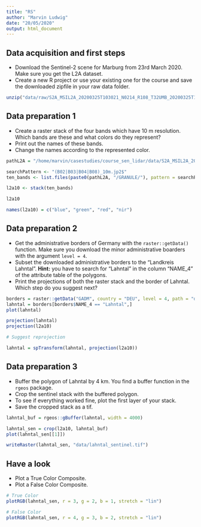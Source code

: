 ```yaml
---
title: "RS"
author: "Marvin Ludwig"
date: "20/05/2020"
output: html_document
---
```


## Data acquisition and first steps

* Download the Sentinel-2 scene for Marburg from 23rd March 2020. Make sure you get the L2A dataset.
* Create a new R project or use your existing one for the course and save the downloaded zipfile in your raw data folder.

```r
unzip("data/raw/S2A_MSIL2A_20200325T103021_N0214_R108_T32UMB_20200325T144818.zip", overwrite = FALSE, exdir = "data/")
```




## Data preparation 1

* Create a raster stack of the four bands which have 10 m resolution. Which bands are these and what colors do they represent?
* Print out the names of these bands.
* Change the names according to the represented color.


```r

pathL2A = "/home/marvin/casestudies/course_sen_lidar/data/S2A_MSIL2A_20200325T103021_N0214_R108_T32UMB_20200325T144818.SAFE/"

searchPattern <- "(B02|B03|B04|B08)_10m.jp2$"
ten_bands <- list.files(paste0(pathL2A, "/GRANULE/"), pattern = searchPattern, full.names = TRUE, recursive = TRUE)

l2a10 <- stack(ten_bands)

l2a10

names(l2a10) = c("blue", "green", "red", "nir")


```




## Data preparation 2

* Get the administrative borders of Germany with the `raster::getData()` function. Make sure you download the minor administrative boarders with the argument `level = 4`.
* Subset the downloaded administrative borders to the "Landkreis Lahntal". **Hint:** you have to search for "Lahntal" in the column "NAME_4" of the attribute table of the polygons.
* Print the projections of both the raster stack and the border of Lahntal. Which step do you suggest next?

```r
borders = raster::getData("GADM", country = "DEU", level = 4, path = "data/raw")
lahntal = borders[borders$NAME_4 == "Lahntal",]
plot(lahntal)

projection(lahntal)
projection(l2a10)

# Suggest reprojection

lahntal = spTransform(lahntal, projection(l2a10))

```





## Data preparation 3

* Buffer the polygon of Lahntal by 4 km. You find a buffer function in the `rgeos` package.
* Crop the sentinel stack with the buffered polygon.
* To see if everything worked fine, plot the first layer of your stack.
* Save the cropped stack as a tif.

```r
lahntal_buf = rgeos::gBuffer(lahntal, width = 4000)

lahntal_sen = crop(l2a10, lahntal_buf)
plot(lahntal_sen[[1]])

writeRaster(lahntal_sen, "data/lahntal_sentinel.tif")

```



## Have a look

* Plot a True Color Composite.
* Plot a False Color Composite.

```r
# True Color
plotRGB(lahntal_sen, r = 3, g = 2, b = 1, stretch = "lin")

# False Color
plotRGB(lahntal_sen, r = 4, g = 3, b = 2, stretch = "lin")
```




